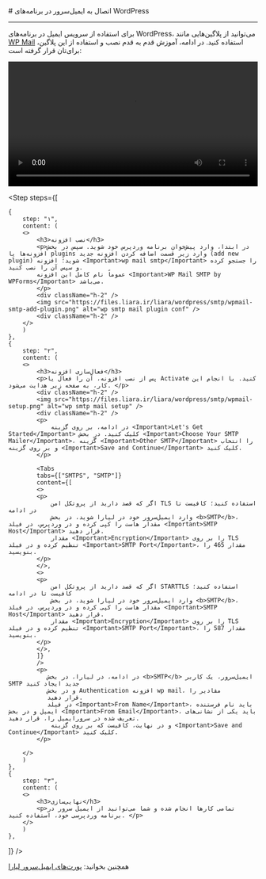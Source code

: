 

<Layout>
<Head>
<title>مستندات اتصال به ایمیل سرور در WordPress - لیارا</title>
<meta property="og:title" content="مستندات خدمات رایانش ابری لیارا" />
<meta property="og:description" content="مستندات اتصال به ایمیل سرور در WordPress"  />
<meta property="og:image" content="https://files.liara.ir/liara/logos/liara-poster.jpg" />
</Head>
# اتصال به ایمیل‌سرور در برنامه‌های WordPress
<hr className="mb-2" />

برای استفاده از سرویس ایمیل در برنامه‌های WordPress، می‌توانید از 
پلاگین‌هایی مانند <a href="https://wordpress.org/plugins/wp-mail-smtp/" className="text-[#2196f3] "><Important>WP Mail</Important></a> استفاده کنید.
در ادامه، آموزش قدم به قدم نصب و استفاده از این پلاگین، برای‌تان قرار گرفته است: 

<div className="h-2" />

  <video
  src="https://files.liara.ir/liara/wordpress/smtp/wp-mail-wordpress-email-server.mp4"
  controls="controls"
  className="block w-full"
  width="100%"
  />

<div className="h-2" />

<Step  steps={[

    {
        step: "۱",
        content: (
        <>
            <h3>نصب افزونه</h3>   
            <p>در ابتدا، وارد پیش‌خوان برنامه وردپرس خود شوید. سپس در بخش افزونه‌ها یا plugins وارد زیر قسمت اضافه کردن افزونه جدید (add new plugin) شوید؛ افزونه <Important>wp mail smtp</Important> را جستجو کرده و سپس آن را نصب کنید. 
            عموماً نام کامل این افزونه <Important>WP Mail SMTP by WPForms</Important> می‌باشد.
            </p>
            <div className="h-2" />
            <img src="https://files.liara.ir/liara/wordpress/smtp/wpmail-smtp-add-plugin.png" alt="wp smtp mail plugin conf" />
            <div className="h-2" />
        </>
        )
    },
    {
        step: "۲",
        content: (
        <>
            <h3>فعال‌سازی افزونه</h3>   
            <p>پس از نصب افزونه، آن را فعال یا Activate کنید. با انجام این کار، به صفحه زیر هدایت می‌شود. </p>
            <div className="h-2" />
            <img src="https://files.liara.ir/liara/wordpress/smtp/wpmail-setup.png" alt="wp smtp mail setup" />
            <div className="h-2" />
            <p>
                در ادامه، بر روی گزینه <Important>Let's Get Started</Important> کلیک کنید. در بخش <Important>Choose Your SMTP Mailer</Important>، گزینه <Important>Other SMTP</Important> را انتخاب و بر روی گزینه <Important>Save and Continue</Important> کلیک کنید.
            </p>
            
            <Tabs 
            tabs={["SMTPS", "SMTP"]} 
            content={[
            <>
            <p>
                اگر که قصد دارید از پروتکل امن TLS استفاده کنید؛ کافیست تا در ادامه 
                وارد ایمیل‌سرور خود در لیارا شوید، در بخش <b>SMTP</b>، مقدار هاست را کپی کرده و در وردپرس، در فیلد <Important>SMTP Host</Important> قرار دهید. 
                مقدار <Important>Encryption</Important> را بر روی TLS تنظیم کرده و در فیلد <Important>SMTP Port</Important>، مقدار 465 را بنویسید. 
            </p>
            </>,
            <>
            <p>
                اگر که قصد دارید از پروتکل امن STARTTLS استفاده کنید؛ کافیست تا در ادامه 
                وارد ایمیل‌سرور خود در لیارا شوید، در بخش <b>SMTP</b>، مقدار هاست را کپی کرده و در وردپرس، در فیلد <Important>SMTP Host</Important> قرار دهید. 
                مقدار <Important>Encryption</Important> را بر روی TLS تنظیم کرده و در فیلد <Important>SMTP Port</Important>، مقدار 587 را بنویسید. 
            </p>
            </>,
            ]}
            />
            <p>
               در ادامه، در لیارا، در بخش <b>SMTP</b> ایمیل‌سرور، یک کاربر SMTP جدید ایجاد کنید 
               و در بخش Authentication افزونه wp mail، مقادیر را 
               قرار دهید. 
               در فیلد <Important>From Name</Important>، باید نام فرستنده ایمیل و در بخش <Important>From Email</Important>، باید یکی از نشانی‌های تعریف شده در سرورایمیل را، قرار دهید.
                و در نهایت، کافیست که بر روی گزینه <Important>Save and Continue</Important> کلیک کنید.    
            </p> 

        </>
        )
    },
    {
        step: "۳",
        content: (
        <>
            <h3>نهایی‌سازی</h3>   
            <p>تمامی کارها انجام شده و شما می‌توانید از ایمیل سرور در برنامه وردپرسی خود، استفاده کنید. </p>
        </>
        )
    },
]}
/>

<Alert variant="success">
<p>
همچنین بخوانید: <a href="/email-server/details/ports/" className="text-[#2196f3]">پورت‌های ایمیل‌سرور لیارا</a>
</p>
</Alert>

</Layout>